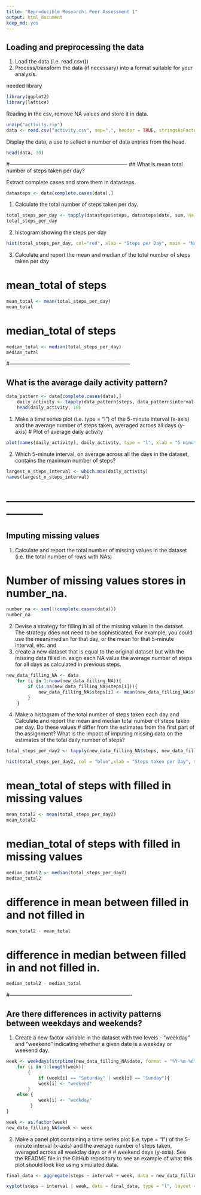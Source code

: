 ```yaml
---
title: "Reproducible Research: Peer Assessment 1"
output: html_document
keep_md: yes
---
```




## Loading and preprocessing the data
 1. Load the data (i.e. read.csv())
 2. Process/transform the data (if necessary) into a format suitable for your analysis.
 
needed library
```r
library(ggplot2)
library(lattice)
```
 Reading in the  csv, remove NA values and store it in data. 
```r
unzip("activity.zip")
data <- read.csv("activity.csv", sep=",", header = TRUE, stringsAsFactors = FALSE, na.strings = "NA")
```

 Display the data, a use to sellect a number of data entries from the head.
```r
head(data, 10)
```

#--------------------------------------------------------------------
## What is mean total number of steps taken per day?

Extract complete cases and store them in datasteps.
```r
datasteps <- data[complete.cases(data),]
```
 1. Calculate the total number of steps taken per day.

```r
total_steps_per_day <- tapply(datasteps$steps, datasteps$date, sum, na.rm = TRUE)
total_steps_per_day
```

 2. histogram showing the steps per day

```r
hist(total_steps_per_day, col="red", xlab = "Steps per Day", main = "Number of Steps per Day")
```

 3. Calculate and report the mean and median of the total number of steps taken per day
 
# mean_total of steps
```r
mean_total <- mean(total_steps_per_day)
mean_total
```

# median_total of steps
```r
median_total <- median(total_steps_per_day)
median_total
```

#---------------------------------------------------------------------

## What is the average daily activity pattern?
```r
data_pattern <- data[complete.cases(data),]
    daily_activity <- tapply(data_pattern$steps, data_pattern$interval, mean, na.rm = TRUE)
    head(daily_activity, 10)
```
 1. Make a time series plot (i.e. type = "l") of the 5-minute interval (x-axis) and the average number of steps taken, averaged across all days (y-axis)
# Plot of average daily activity
```r
plot(names(daily_activity), daily_activity, type = "l", xlab = "5 minute Interval", ylab = "Average Number of Steps Taken Througout the Days", main = "Average Daily Activity", col = "red")
```
 2. Which 5-minute interval, on average across all the days in the dataset, contains the maximum number of steps?
```r
largest_n_steps_interval <- which.max(daily_activity)
names(largest_n_steps_interval)
```
# -----------------------------------------------------------------

## Imputing missing values
 1. Calculate and report the total number of missing values in the dataset (i.e. the total number of rows with NAs) 
 
# Number of missing values stores in number_na.
```r
number_na <- sum(!(complete.cases(data)))
number_na
```


 2. Devise a strategy for filling in all of the missing values in the dataset. The strategy does not need to be sophisticated. For example, you could use the mean/median for that day, or the mean for that 5-minute interval, etc. and 
 3. create a new dataset that is equal to the original dataset but with the missing data filled in. asign each NA value the average number of steps for all days as calculated in previous steps.
 
```r
new_data_filling_NA <- data
    for (i in 1:nrow(new_data_filling_NA)){
        if (is.na(new_data_filling_NA$steps[i])){
            new_data_filling_NA$steps[i] <- mean(new_data_filling_NA$steps[new_data_filling_NA$interval == new_data_filling_NA$interval[i]], na.rm=TRUE)
        }
    }   
```
 4. Make a histogram of the total number of steps taken each day and Calculate and report the mean and median total number of steps taken per day. Do these values # differ from the estimates from the first part of the assignment? What is the impact of imputing missing data on the estimates of the total daily number of steps?
 
```r
total_steps_per_day2 <- tapply(new_data_filling_NA$steps, new_data_filling_NA$date, sum)
```
```r
hist(total_steps_per_day2, col = "blue",xlab = "Steps taken per Day", main = "Average number of Steps per Day\n With Filled in Missing Values")
```
# mean_total of steps with filled in missing values
```r
mean_total2 <- mean(total_steps_per_day2)
mean_total2
```


# median_total of steps with filled in missing values
```r
median_total2 <- median(total_steps_per_day2)
median_total2
```
# difference in mean between filled in and not filled in

```r
mean_total2 - mean_total
```
# difference in median between filled in and not filled in.
```r
median_total2 - median_total
```

#----------------------------------------------------------------------

## Are there differences in activity patterns between weekdays and weekends?

 1. Create a new factor variable in the dataset with two levels - "weekday" and "weekend" indicating whether a given date is a weekday or weekend day.
 
```r
week <- weekdays(strptime(new_data_filling_NA$date, format = "%Y-%m-%d"))
    for (i in 1:length(week))
        {
            if (week[i] == "Saturday" | week[i] == "Sunday"){
            week[i] <- "weekend"
        } 
    else {
            week[i] <- "weekday"
         }
}
```
```r
week <- as.factor(week)
new_data_filling_NA$week <- week
```

 2. Make a panel plot containing a time series plot (i.e. type = "l") of the 5-minute interval (x-axis) and the average number of steps taken, averaged across all weekday days or # # weekend days (y-axis). See the README file in the GitHub repository to see an example of what this plot should look like using simulated data.
```r
final_data <- aggregate(steps ~ interval + week, data = new_data_filling_NA, mean)
```

```r
xyplot(steps ~ interval | week, data = final_data, type = "l", layout = c(1, 2), xlab = "Interval", ylab = "Number of Steps")
```
